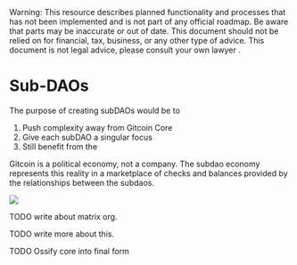 
<Callout type="warning">
  Warning: This resource describes planned functionality and processes that has
  not been implemented and is not part of any official roadmap. Be aware that parts may be inaccurate or out of
  date.  This document should not be relied on for financial, tax, business, or any other type of advice.  This document is not legal advice, please consult your own lawyer .
</Callout>

# Sub-DAOs

The purpose of creating subDAOs would be to 
1. Push complexity away from Gitcoin Core
2. Give each subDAO a singular focus
3. Still benefit from the 

Gitcoin is a political economy, not a company.  The subdao economy represents this reality in a marketplace of checks and balances provided by the relationships between the subdaos.


![](./img/subDAO.png)

TODO write about matrix org.

TODO write more about this.

TODO Ossify core into final form
